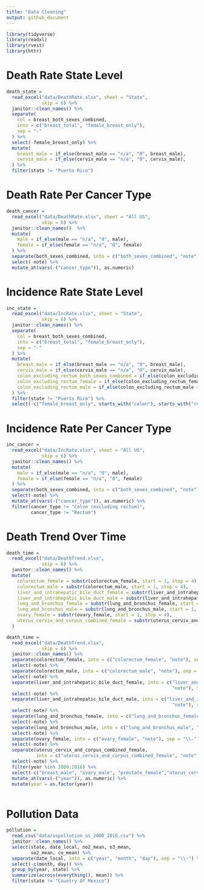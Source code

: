 ```yaml
---
title: "Data Cleaning"
output: github_document
---
```


```r
library(tidyverse)
library(readxl)
library(rvest)
library(httr)
```

# Death Rate State Level

```r
death_state =
  read_excel("data/DeathRate.xlsx", sheet = "State", 
             skip = 6) %>%
  janitor::clean_names() %>% 
  separate(
    col = breast_both_sexes_combined,
    into = c("breast_total", "female_breast_only"),
    sep = "-"
  ) %>% 
  select(-female_breast_only) %>%
  mutate(
    breast_male = if_else(breast_male == "n/a", "0", breast_male),
    cervix_male = if_else(cervix_male == "n/a", "0", cervix_male),
  ) %>%
  filter(state != "Puerto Rico")
```


# Death Rate Per Cancer Type

```r
death_cancer =
  read_excel("data/DeathRate.xlsx", sheet = "All US", 
             skip = 6) %>%
  janitor::clean_names()  %>%
  mutate(
    male = if_else(male == "n/a", "0", male),
    female = if_else(female == "n/a", "0", female)
  ) %>%
  separate(both_sexes_combined, into = c("both_sexes_combined", "note"), sep = "\\-") %>%
  select(-note) %>%
  mutate_at(vars(-("cancer_type")), as.numeric)
```


# Incidence Rate State Level

```r
inc_state =
  read_excel("data/IncRate.xlsx", sheet = "State", 
             skip = 6) %>%
  janitor::clean_names() %>% 
  separate(
    col = breast_both_sexes_combined,
    into = c("breast_total", "female_breast_only"),
    sep = "-"
  ) %>% 
  mutate(
    breast_male = if_else(breast_male == "n/a", "0", breast_male),
    cervix_male = if_else(cervix_male == "n/a", "0", cervix_male),
    colon_excluding_rectum_both_sexes_combined = if_else(colon_excluding_rectum_both_sexes_combined == "n/a", "0", colon_excluding_rectum_both_sexes_combined),
    colon_excluding_rectum_female = if_else(colon_excluding_rectum_female == "n/a", "0", colon_excluding_rectum_female),
    colon_excluding_rectum_male = if_else(colon_excluding_rectum_male == "n/a", "0", colon_excluding_rectum_male),
  ) %>%
  filter(state != "Puerto Rico") %>%
  select(-c("female_breast_only", starts_with("colon"), starts_with("rectum")))
```


# Incidence Rate Per Cancer Type

```r
inc_cancer =
  read_excel("data/IncRate.xlsx", sheet = "All US", 
             skip = 6) %>%
  janitor::clean_names() %>% 
  mutate(
    male = if_else(male == "n/a", "0", male),
    female = if_else(female == "n/a", "0", female)
  ) %>%
  separate(both_sexes_combined, into = c("both_sexes_combined", "note"), sep = "\\-") %>%
  select(-note) %>%
  mutate_at(vars(-("cancer_type")), as.numeric) %>%
  filter(cancer_type != "Colon (excluding rectum)",
         cancer_type != "Rectum")
```


# Death Trend Over Time

```r
death_time =
  read_excel("data/DeathTrend.xlsx", 
             skip = 6) %>%
  janitor::clean_names() %>% 
  mutate(
    colorectum_female = substr(colorectum_female, start = 1, stop = 4),
    colorectum_male = substr(colorectum_male, start = 1, stop = 4),
    liver_and_intrahepatic_bile_duct_female = substr(liver_and_intrahepatic_bile_duct_female, start = 1, stop = 4),
    liver_and_intrahepatic_bile_duct_male = substr(liver_and_intrahepatic_bile_duct_male, start = 1, stop = 4),
    lung_and_bronchus_female = substr(lung_and_bronchus_female, start = 1, stop = 4),
    lung_and_bronchus_male = substr(lung_and_bronchus_male, start = 1, stop = 4),
    ovary_female = substr(ovary_female, start = 1, stop = 4),
    uterus_cervix_and_corpus_combined_female = substr(uterus_cervix_and_corpus_combined_female, start = 1, stop = 4)
  )

death_time =
  read_excel("data/DeathTrend.xlsx", 
             skip = 6) %>%
  janitor::clean_names() %>% 
  separate(colorectum_female, into = c("colorectum_female", "note"), sep = "\\-") %>%
  select(-note) %>%
  separate(colorectum_male, into = c("colorectum_male", "note"), sep = "\\-") %>%
  select(-note) %>%
  separate(liver_and_intrahepatic_bile_duct_female, into = c("liver_and_intrahepatic_bile_duct_female",
                                                             "note"), sep = "\\-") %>%
  select(-note) %>%
  separate(liver_and_intrahepatic_bile_duct_male, into = c("liver_and_intrahepatic_bile_duct_male",
                                                             "note"), sep = "\\-") %>%
  select(-note) %>%
  separate(lung_and_bronchus_female, into = c("lung_and_bronchus_female", "note"), sep = "\\-") %>%
  select(-note) %>%
  separate(lung_and_bronchus_male, into = c("lung_and_bronchus_male", "note"), sep = "\\-") %>%
  select(-note) %>%
  separate(ovary_female, into = c("ovary_female", "note"), sep = "\\-") %>%
  select(-note) %>%
  separate(uterus_cervix_and_corpus_combined_female, 
           into = c("uterus_cervix_and_corpus_combined_female", "note"), sep = "\\-") %>%
  select(-note) %>%
  filter(year %in% 2000:2016) %>%
  select(-c("breast_male", "ovary_male", "prostate_female","uterus_cervix_and_corpus_combined_male")) %>%
  mutate_at(vars(-("year")), as.numeric) %>%
  mutate(year = as.factor(year))
  
```


# Pollution Data

```r
pollution =
  read_csv("data/uspollution_us_2000_2016.csv") %>%
  janitor::clean_names() %>%
  select(state, date_local, no2_mean, o3_mean, 
         so2_mean, co_mean) %>%
  separate(date_local, into = c("year", "month", "day"), sep = "\\-") %>%
  select(-c(month, day)) %>%
  group_by(year, state) %>%
  summarize(across(everything(), mean)) %>%
  filter(state != "Country Of Mexico")
  
```

